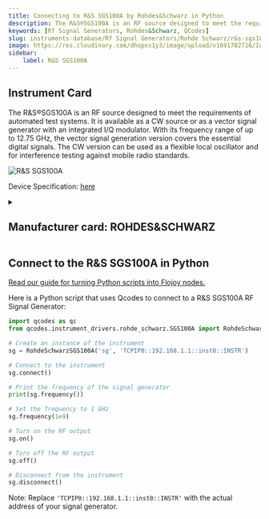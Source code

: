 ```yaml
---
title: Connecting to R&S SGS100A by Rohdes&Schwarz in Python
description: The R&S®SGS100A is an RF source designed to meet the requirements of automated test systems. It is available as a CW source or as a vector signal generator with an integrated I/Q modulator. With its frequency range of up to 12.75 GHz, the vector signal generation version covers the essential digital signals. The CW version can be used as a flexible local oscillator and for interference testing against mobile radio standards.
keywords: [Rf Signal Generators, Rohdes&Schwarz, QCodes] 
slug: instruments-database/Rf Signal Generators/Rohde Schwarz/r&s-sgs100a 
image: https://res.cloudinary.com/dhopxs1y3/image/upload/v1691782716/Instruments/RF%20Signal%20Generator/RS-SGS100A/RS-SGS100A.jpg
sidebar:
    label: R&S SGS100A 
---
```



## Instrument Card

The R&S®SGS100A is an RF source designed to meet the requirements of automated test systems. It is available as a CW source or as a vector signal generator with an integrated I/Q modulator. With its frequency range of up to 12.75 GHz, the vector signal generation version covers the essential digital signals. The CW version can be used as a flexible local oscillator and for interference testing against mobile radio standards.



![R&S SGS100A](https://res.cloudinary.com/dhopxs1y3/image/upload/v1691782716/Instruments/RF%20Signal%20Generator/RS-SGS100A/RS-SGS100A.jpg)

Device Specification: [here](/instruments-database/all-instruments)

<details style={{ marginTop: "15px"}}>
<summary><h2 style={{display:'inline'}}>Manufacturer card: ROHDES&SCHWARZ</h2></summary>

![ROHDES&SCHWARZ](https://res.cloudinary.com/dhopxs1y3/image/upload/v1692806194/Instruments/Vendor%20Logos/RohdeSchwarz.png)

Rohde & Schwarz GmbH & Co KG is an international electronics group specializing in the fields of electronic test equipment, broadcast & media, cybersecurity, radiomonitoring and radiolocation, and radiocommunication.

- Headquarters: Munich, Germany
- Yearly Revenue (millions, USD): 2500
- Vendor Website: [here](https://www.rohde-schwarz.com/ca/home_48230.html)

</details>


<FeaturedInstrumentVideo category="RF_SIGNAL_GENERATORS" />

## Connect to the R&S SGS100A in Python

[Read our guide for turning Python scripts into Flojoy nodes.](https://docs.flojoy.ai/contribution/blocks/custom-flojoy-block/)



<Tabs>
<TabItem value="Flojoy" label="Flojoy" className="flojoy-instrument-tabs">

<SectionsCard category="RF_SIGNAL_GENERATORS" manufacturer="Rohdes&Schwarz"></SectionsCard>

</TabItem>
<TabItem value="QCodes" label="QCodes">

Here is a Python script that uses Qcodes to connect to a R&S SGS100A RF Signal Generator:

```python
import qcodes as qc
from qcodes.instrument_drivers.rohde_schwarz.SGS100A import RohdeSchwarzSGS100A

# Create an instance of the instrument
sg = RohdeSchwarzSGS100A('sg', 'TCPIP0::192.168.1.1::inst0::INSTR')

# Connect to the instrument
sg.connect()

# Print the frequency of the signal generator
print(sg.frequency())

# Set the frequency to 1 GHz
sg.frequency(1e9)

# Turn on the RF output
sg.on()

# Turn off the RF output
sg.off()

# Disconnect from the instrument
sg.disconnect()
```

Note: Replace `'TCPIP0::192.168.1.1::inst0::INSTR'` with the actual address of your signal generator.

</TabItem>
</Tabs>